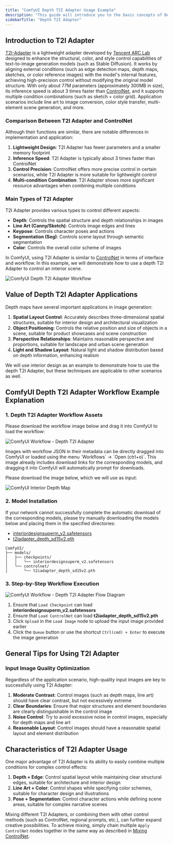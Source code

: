 ```yaml
---
title: "ComfyUI Depth T2I Adapter Usage Example"
description: "This guide will introduce you to the basic concepts of Depth T2I Adapter and demonstrate how to generate corresponding images in ComfyUI"
sidebarTitle: "Depth T2I Adapter"
---
```


## Introduction to T2I Adapter

[T2I-Adapter](https://huggingface.co/TencentARC/T2I-Adapter) is a lightweight adapter developed by [Tencent ARC Lab](https://github.com/TencentARC) designed to enhance the structural, color, and style control capabilities of text-to-image generation models (such as Stable Diffusion).
It works by aligning external conditions (such as edge detection maps, depth maps, sketches, or color reference images) with the model's internal features, achieving high-precision control without modifying the original model structure. With only about 77M parameters (approximately 300MB in size), its inference speed is about 3 times faster than [ControlNet](https://github.com/lllyasviel/ControlNet-v1-1-nightly), and it supports multiple condition combinations (such as sketch + color grid). Application scenarios include line art to image conversion, color style transfer, multi-element scene generation, and more.

### Comparison Between T2I Adapter and ControlNet

Although their functions are similar, there are notable differences in implementation and application:

1. **Lightweight Design**: T2I Adapter has fewer parameters and a smaller memory footprint
2. **Inference Speed**: T2I Adapter is typically about 3 times faster than ControlNet
3. **Control Precision**: ControlNet offers more precise control in certain scenarios, while T2I Adapter is more suitable for lightweight control
4. **Multi-condition Combination**: T2I Adapter shows more significant resource advantages when combining multiple conditions

### Main Types of T2I Adapter

T2I Adapter provides various types to control different aspects:

- **Depth**: Controls the spatial structure and depth relationships in images
- **Line Art (Canny/Sketch)**: Controls image edges and lines
- **Keypose**: Controls character poses and actions
- **Segmentation (Seg)**: Controls scene layout through semantic segmentation
- **Color**: Controls the overall color scheme of images

In ComfyUI, using T2I Adapter is similar to [ControlNet](/tutorials/controlnet/controlnet) in terms of interface and workflow. In this example, we will demonstrate how to use a depth T2I Adapter to control an interior scene.

![ComfyUI Depth T2I Adapter Workflow](https://raw.githubusercontent.com/Comfy-Org/example_workflows/main/controlnet/depth-t2i-adapter.png)

## Value of Depth T2I Adapter Applications

Depth maps have several important applications in image generation:

1. **Spatial Layout Control**: Accurately describes three-dimensional spatial structures, suitable for interior design and architectural visualization
2. **Object Positioning**: Controls the relative position and size of objects in a scene, suitable for product showcases and scene construction
3. **Perspective Relationships**: Maintains reasonable perspective and proportions, suitable for landscape and urban scene generation
4. **Light and Shadow Layout**: Natural light and shadow distribution based on depth information, enhancing realism

We will use interior design as an example to demonstrate how to use the depth T2I Adapter, but these techniques are applicable to other scenarios as well.

## ComfyUI Depth T2I Adapter Workflow Example Explanation

### 1. Depth T2I Adapter Workflow Assets

Please download the workflow image below and drag it into ComfyUI to load the workflow:

![ComfyUI Workflow - Depth T2I Adapter](https://raw.githubusercontent.com/Comfy-Org/example_workflows/main/controlnet/depth-t2i-adapter.png)

<Tip>
Images with workflow JSON in their metadata can be directly dragged into ComfyUI or loaded using the menu `Workflows` -> `Open (ctrl+o)`.
This image already includes download links for the corresponding models, and dragging it into ComfyUI will automatically prompt for downloads.
</Tip>

Please download the image below, which we will use as input:

![ComfyUI Interior Depth Map](https://raw.githubusercontent.com/Comfy-Org/example_workflows/main/controlnet/depth-t2i-adapter_input.png)

### 2. Model Installation

<Note>
If your network cannot successfully complete the automatic download of the corresponding models, please try manually downloading the models below and placing them in the specified directories:
</Note>

- [interiordesignsuperm_v2.safetensors](https://civitai.com/api/download/models/93152?type=Model&format=SafeTensor&size=full&fp=fp16)
- [t2iadapter_depth_sd15v2.pth](https://huggingface.co/TencentARC/T2I-Adapter/resolve/main/models/t2iadapter_depth_sd15v2.pth?download=true)

```
ComfyUI/
├── models/
│   ├── checkpoints/
│   │   └── interiordesignsuperm_v2.safetensors
│   └── controlnet/
│       └── t2iadapter_depth_sd15v2.pth
```

### 3. Step-by-Step Workflow Execution

![ComfyUI Workflow - Depth T2I Adapter Flow Diagram](/images/tutorial/controlnet/flow_diagram_depth_ti2_adapter.jpg)

1. Ensure that `Load Checkpoint` can load **interiordesignsuperm_v2.safetensors**
2. Ensure that `Load ControlNet` can load **t2iadapter_depth_sd15v2.pth**
3. Click `Upload` in the `Load Image` node to upload the input image provided earlier
4. Click the `Queue` button or use the shortcut `Ctrl(cmd) + Enter` to execute the image generation

## General Tips for Using T2I Adapter

### Input Image Quality Optimization

Regardless of the application scenario, high-quality input images are key to successfully using T2I Adapter:

1. **Moderate Contrast**: Control images (such as depth maps, line art) should have clear contrast, but not excessively extreme
2. **Clear Boundaries**: Ensure that major structures and element boundaries are clearly distinguishable in the control image
3. **Noise Control**: Try to avoid excessive noise in control images, especially for depth maps and line art
4. **Reasonable Layout**: Control images should have a reasonable spatial layout and element distribution

## Characteristics of T2I Adapter Usage

One major advantage of T2I Adapter is its ability to easily combine multiple conditions for complex control effects:

1. **Depth + Edge**: Control spatial layout while maintaining clear structural edges, suitable for architecture and interior design
2. **Line Art + Color**: Control shapes while specifying color schemes, suitable for character design and illustrations
3. **Pose + Segmentation**: Control character actions while defining scene areas, suitable for complex narrative scenes

Mixing different T2I Adapters, or combining them with other control methods (such as ControlNet, regional prompts, etc.), can further expand creative possibilities. To achieve mixing, simply chain multiple `Apply ControlNet` nodes together in the same way as described in [Mixing ControlNet](/tutorials/controlnet/mixing-controlnets).
